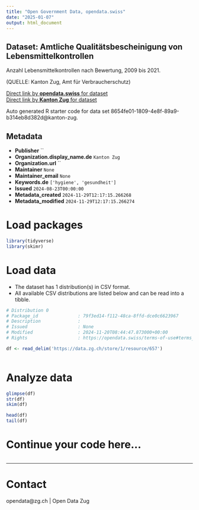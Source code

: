 ```yaml
---
title: "Open Government Data, opendata.swiss"
date: "2025-01-07"
output: html_document
---
```


## Dataset: Amtliche Qualitätsbescheinigung von Lebensmittelkontrollen

Anzahl Lebensmittelkontrollen nach Bewertung, 2009 bis 2021.

(QUELLE: Kanton Zug, Amt für Verbraucherschutz)

[Direct link by **opendata.swiss** for dataset](https://opendata.swiss/de/dataset/amtliche-qualitatsbescheinigung-von-lebensmittelkontrollen)<br>
[Direct link by **Kanton Zug** for dataset](https://www.zg.ch/behoerden/gesundheitsdirektion/statistikfachstelle/themen/gesundheit/verbraucherschutz)

Auto generated R starter code for data set 8654fe01-1809-4e8f-89a9-b314eb8d382d@kanton-zug.

## Metadata

- **Publisher** ``
- **Organization.display_name.de** `Kanton Zug`
- **Organization.url** ``
- **Maintainer** `None`
- **Maintainer_email** `None`
- **Keywords.de** `['hygiene', 'gesundheit']`
- **Issued** `2024-08-23T00:00:00`
- **Metadata_created** `2024-11-29T12:17:15.266268`
- **Metadata_modified** `2024-11-29T12:17:15.266274`


# Load packages

```r

library(tidyverse)
library(skimr)

```

# Load data

-   The dataset has 1 distribution(s) in CSV format.
-   All available CSV distributions are listed below and can be read into a tibble.

```r

# Distribution 0
# Package_id               : 79f3ed14-f112-48ca-8ffd-dce0c6623967
# Description              : 
# Issued                   : None
# Modified                 : 2024-11-20T08:44:47.873000+00:00
# Rights                   : https://opendata.swiss/terms-of-use#terms_open

df <- read_delim('https://data.zg.ch/store/1/resource/657')



```

# Analyze data

```r

glimpse(df)
str(df)
skim(df)

head(df)
tail(df)

```

# Continue your code here...

```r

```

------------------------------------------------------------------------

# Contact

opendata@zg.ch | Open Data Zug
